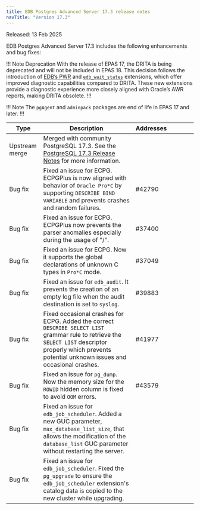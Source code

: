 ```yaml
---
title: EDB Postgres Advanced Server 17.3 release notes
navTitle: "Version 17.3"
---
```


Released: 13 Feb 2025

EDB Postgres Advanced Server 17.3 includes the following enhancements and bug fixes:

!!! Note Deprecation
With the release of EPAS 17, the DRITA is being deprecated and will not be included in EPAS 18. This decision follows the introduction of [EDB’s PWR](/pwr/latest/) and [`edb_wait_states`](/pg_extensions/wait_states/) extensions, which offer improved diagnostic capabilities compared to DRITA. These new extensions provide a diagnostic experience more closely aligned with Oracle’s AWR reports, making DRITA obsolete.
!!!

!!! Note 
The `pgAgent` and `adminpack` packages are end of life in EPAS 17 and later.
!!!

| Type           | Description                                                                                                                                                                                                | Addresses&nbsp;&nbsp;&nbsp;&nbsp;&nbsp;&nbsp;&nbsp;&nbsp;&nbsp;&nbsp;&nbsp;&nbsp;&nbsp;&nbsp;&nbsp; |
|----------------|------------------------------------------------------------------------------------------------------------------------------------------------------------------------------------------------------------|-----------------------------------------------------------------------------------------------------|
| Upstream merge | Merged with community PostgreSQL 17.3. See the [PostgreSQL 17.3 Release Notes](https://www.postgresql.org/docs/release/17.3/) for more information.                                                     |                                                                                                     |
| Bug&nbsp;fix   | Fixed an issue for ECPG. ECPGPlus is now aligned with behavior of `Oracle Pro*C` by supporting `DESCRIBE BIND VARIABLE` and prevents crashes and random failures.                                          | #42790                                                                                              |
| Bug&nbsp;fix   | Fixed an issue for ECPG. ECPGPlus now prevents the parser anomalies especially during the usage of "/".                                                                                                    | #37400                                                                                              |
| Bug&nbsp;fix   | Fixed an issue for ECPG. Now it supports the global declarations of unknown C types in `Pro*C` mode.                                                                                                       | #37049                                                                                              |
| Bug&nbsp;fix   | Fixed an issue for `edb_audit`. It prevents the creation of an empty log file when the audit destination is set to `syslog`.                                                                               | #39883                                                                                              |
| Bug&nbsp;fix   | Fixed occasional crashes for ECPG. Added the correct `DESCRIBE SELECT LIST` grammar rule to retrieve the `SELECT LIST` descriptor properly which prevents potential unknown issues and occasional crashes. | #41977                                                                                              |
| Bug&nbsp;fix   | Fixed an issue for `pg_dump`. Now the memory size for the `ROWID` hidden column is fixed to avoid `OOM` errors.                                                                                            | #43579                                                                                              |
| Bug&nbsp;fix   | Fixed an issue for `edb_job_scheduler`. Added a new GUC parameter, `max_database_list_size`, that allows the modification of the `database_list` GUC parameter without restarting the server.              |                                                                                                     |
| Bug&nbsp;fix   | Fixed an issue for `edb_job_scheduler`. Fixed the `pg_upgrade` to ensure the `edb_job_scheduler` extension's catalog data is copied to the new cluster while upgrading.                                    |                                                                                                     |